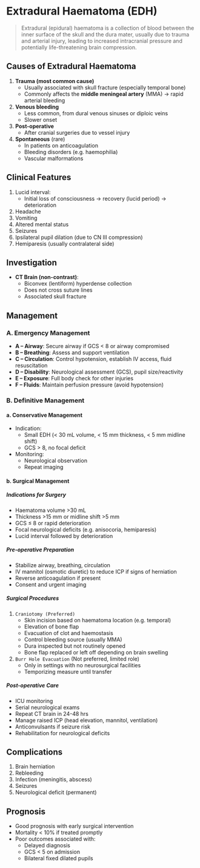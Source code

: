 # Extradural Haematoma (EDH)

> Extradural (epidural) haematoma is a collection of blood between the inner surface of the skull and the dura mater, usually due to trauma and arterial injury, leading to increased intracranial pressure and potentially life-threatening brain compression.

## Causes of Extradural Haematoma

1. **Trauma (most common cause)**
   - Usually associated with skull fracture (especially temporal bone)
   - Commonly affects the **middle meningeal artery** (MMA) → rapid arterial bleeding
2. **Venous bleeding**
   - Less common, from dural venous sinuses or diploic veins
   - Slower onset
3. **Post-operative**
   - After cranial surgeries due to vessel injury
4. **Spontaneous** (rare)
   - In patients on anticoagulation
   - Bleeding disorders (e.g. haemophilia)
   - Vascular malformations

## Clinical Features

1. Lucid interval:
   - Initial loss of consciousness → recovery (lucid period) → deterioration
2. Headache
3. Vomiting
4. Altered mental status
5. Seizures
6. Ipsilateral pupil dilation (due to CN III compression)
7. Hemiparesis (usually contralateral side)

## Investigation

- **CT Brain (non-contrast)**:
  - Biconvex (lentiform) hyperdense collection
  - Does not cross suture lines
  - Associated skull fracture

## Management

### A. Emergency Management

- **A – Airway**: Secure airway if GCS < 8 or airway compromised
- **B – Breathing**: Assess and support ventilation
- **C – Circulation**: Control hypotension, establish IV access, fluid resuscitation
- **D – Disability**: Neurological assessment (GCS), pupil size/reactivity
- **E – Exposure**: Full body check for other injuries
- **F – Fluids**: Maintain perfusion pressure (avoid hypotension)

### B. Definitive Management

#### a. Conservative Management

- Indication:
  - Small EDH (< 30 mL volume, < 15 mm thickness, < 5 mm midline shift)
  - GCS > 8, no focal deficit
- Monitoring:
  - Neurological observation
  - Repeat imaging

#### b. Surgical Management

##### Indications for Surgery

- Haematoma volume >30 mL
- Thickness >15 mm or midline shift >5 mm
- GCS ≤ 8 or rapid deterioration
- Focal neurological deficits (e.g. anisocoria, hemiparesis)
- Lucid interval followed by deterioration

##### Pre-operative Preparation

- Stabilize airway, breathing, circulation
- IV mannitol (osmotic diuretic) to reduce ICP if signs of herniation
- Reverse anticoagulation if present
- Consent and urgent imaging

##### Surgical Procedures

1. `Craniotomy (Preferred)`
   - Skin incision based on haematoma location (e.g. temporal)
   - Elevation of bone flap
   - Evacuation of clot and haemostasis
   - Control bleeding source (usually MMA)
   - Dura inspected but not routinely opened
   - Bone flap replaced or left off depending on brain swelling
2. `Burr Hole Evacuation` (Not preferred, limited role)
   - Only in settings with no neurosurgical facilities
   - Temporizing measure until transfer

##### Post-operative Care

- ICU monitoring
- Serial neurological exams
- Repeat CT brain in 24-48 hrs
- Manage raised ICP (head elevation, mannitol, ventilation)
- Anticonvulsants if seizure risk
- Rehabilitation for neurological deficits

## Complications

1. Brain herniation
2. Rebleeding
3. Infection (meningitis, abscess)
4. Seizures
5. Neurological deficit (permanent)

## Prognosis

- Good prognosis with early surgical intervention
- Mortality < 10% if treated promptly
- Poor outcomes associated with:
  - Delayed diagnosis
  - GCS < 5 on admission
  - Bilateral fixed dilated pupils
